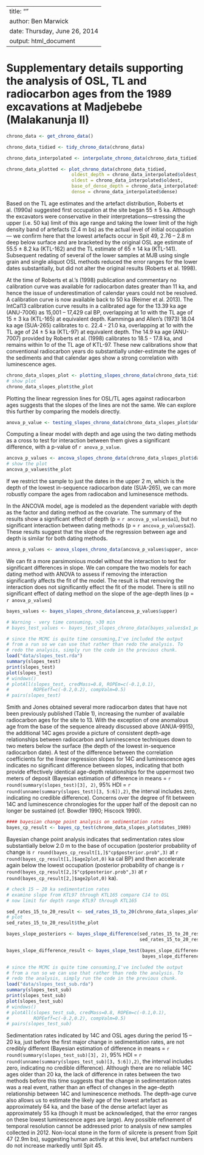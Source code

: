 

---
title: ""
author: Ben Marwick
date: Thursday, June 26, 2014
output: html_document
---

# Supplementary details supporting the analysis of OSL, TL and radiocarbon ages from the 1989 excavations at Madjebebe (Malakanunja II)

```r
chrono_data <- get_chrono_data()
```

```r
chrono_data_tidied <- tidy_chrono_data(chrono_data)
```


```r
chrono_data_interpolated <- interpolate_chrono_data(chrono_data_tidied)
```

```r
chrono_data_plotted <- plot_chrono_data(chrono_data_tidied, 
                        oldest_depth = chrono_data_interpolated$oldest_depth,
                        oldest = chrono_data_interpolated$oldest,
                        base_of_dense_depth = chrono_data_interpolated$base_of_dense_depth,
                        dense = chrono_data_interpolated$dense)
```

Based on the TL age estimates and the artefact distribution, Roberts et al. (1990a) suggested first occupation at the site began 55 ± 5 ka. Although the excavators were conservative in their interpretations—stressing the upper (i.e. 50 ka) limit of this age range and taking the lower limit of the high density band of artefacts (2.4 m bs) as the actual level of initial occupation — we confirm here that the lowest artefacts occur in Spit 49, 2.76 – 2.8 m deep below surface and are bracketed by the original OSL age estimate of 55.5 ± 8.2 ka (KTL-162) and the TL estimate of 65 ± 14 ka (KTL-141). Subsequent redating of several of the lower samples at MJB using single grain and single aliquot OSL methods reduced the error ranges for the lower dates substantially, but did not alter the original results (Roberts et al. 1998). 

At the time of Roberts et al.’s (1998) publication and commentary no calibration curve was available for radiocarbon dates greater than 11 ka, and hence the issue of underestimation of calendar years could not be resolved. A calibration curve is now available back to 50 ka (Reimer et al. 2013). The IntCal13 calibration curve results in a calibrated age for the 13.39 ka age (ANU-7006) as 15,001 – 17,429 cal BP, overlapping at 1σ with the TL age of 15 ± 3 ka (KTL-165) at equivalent depth. Kamminga and Allen’s (1973) 18.04 ka age (SUA-265)    calibrates to c. 22.4 - 21.0 ka, overlapping at 1σ with the TL age of 24 ± 5 ka (KTL-97) at equivalent depth. The 14.9 ka age (ANU-7007) provided by Roberts et al. (1998) calibrates to 18.5 - 17.8 ka, and remains within 1σ of the TL age of KTL-97. These new calibrations show that conventional radiocarbon years do substantially under-estimate the ages of the sediments and that calendar ages show a strong correlation with luminescence ages. 

```r
chrono_data_slopes_plot <- plotting_slopes_chrono_data(chrono_data_tidied)
# show plot
chrono_data_slopes_plot$the_plot
```

Plotting the linear regression lines for OSL/TL ages against radiocarbon ages suggests that the slopes of the lines are not the same. We can explore this further by comparing the models directly.

```r
anova_p_value <- testing_slopes_chrono_data(chrono_data_slopes_plot$dates_1989)
```

Computing a linear model with depth and age using the two dating methods as a cross to test for interaction between them gives a significant difference, with a p-value of `r anova_p_value`. 

```r
ancova_p_values <- ancova_slopes_chrono_data(chrono_data_slopes_plot$dates_1989)
# show the plot
ancova_p_values$the_plot
```

If we restrict the sample to just the dates in the upper 2 m, which is the depth of the lowest in-sequence radiocarbon date (SUA-265), we can more robustly compare the ages from radiocabon and luminesensce methods. 

In the ANCOVA model, age is modeled as the dependent variable with depth as the factor and dating method as the covariate. The summary of the results show a significant effect of depth (p = `r ancova_p_values$a1`), but no significant interaction between dating methods (p = `r ancova_p_values$a2`). These results suggest that the slope of the regression between age and depth is similar for both dating methods.

```r
anova_p_values <- anova_slopes_chrono_data(ancova_p_values$upper, ancova_p_values$m2)
```

We can fit a more parsimonious model without the interaction to test for significant differences in slope. We can compare the two models for each dating method with ANOVA to assess if removing the interaction significantly affects the fit of the model. The result is that removing the interaction does not significantly effect the fit of the model. There is still no significant effect of dating method on the slope of the age-depth lines (p = `r anova_p_values`)

```r
bayes_values <- bayes_slopes_chrono_data(ancova_p_values$upper)
```

```r
# Warning - very time consuming, >30 min
# bayes_test_values <- bayes_test_slopes_chrono_data(bayes_values$x1_post, bayes_values$x2_post)
```

```r
# since the MCMC is quite time consuming,I've included the output
# from a run so we can use that rather than redo the analysis. To
# redo the analysis, simply run the code in the previous chunk.
load("data/slopes_test.rda")
summary(slopes_test)
print(slopes_test)
plot(slopes_test)
# windows()
# plotAll(slopes_test, credMass=0.8, ROPEm=c(-0.1,0.1), 
#         ROPEeff=c(-0.2,0.2), compValm=0.5) 
# pairs(slopes_test)

```

Smith and Jones obtained several more radiocarbon dates that have not been previously published (Table 1), increasing the number of available radiocarbon ages for the site to 13. With the exception of one anomalous age from the base of the sequence already discussed above (ANUA-9915), the additional 14C ages provide a picture of consistent depth-age relationships between radiocarbon and luminescence techniques down to two meters below the surface (the depth of the lowest in-sequence radiocarbon date). A test of the difference between the correlation coefficients for the linear regression slopes for 14C and luminescence ages indicates no significant difference between slopes, indicating that both provide effectively identical age-depth relationships for the uppermost two meters of deposit (Bayesian estimation of difference in means = `r round(summary(slopes_test)[3], 2)`, 95% HDI = `r round(unname(summary(slopes_test)[3, 5:6]),2)`, the interval includes zero, indicating no credible difference). Concerns over the degree of fit between 14C and luminescence chronologies for the upper half of the deposit can no longer be sustained (cf. Bowdler 1990; Hiscock 1990).


```r
#### bayesian change point analysis on sedimentation rates
bayes_cp_result <- bayes_cp_test(chrono_data_slopes_plot$dates_1989)
```

Bayesian change point analysis indicates that sedimentation rates slow substantially below 2.0 m to the base of occupation (posterior probability of change is  `r round(bayes_cp_result[1,]$"cp$posterior.prob",3)` at `r round(bayes_cp_result[1,]$age2plot,0)` ka cal BP) and then accelerate again below the lowest occupation (posterior probability of change is `r round(bayes_cp_result[2,]$"cp$posterior.prob",3)` at `r round(bayes_cp_result[2,]$age2plot,0)` ka).

```r
# check 15 – 20 ka sedimentation rates
# examine slope from KTL97 through KTL165 compare C14 to OSL
# now limit for depth range KTL97 through KTL165

sed_rates_15_to_20_result <- sed_rates_15_to_20(chrono_data_slopes_plot$dates_1989)
# plot
sed_rates_15_to_20_result$the_plot
```

```r
bayes_slope_posteriors <- bayes_slope_difference(sed_rates_15_to_20_result$sub_OSL,
                                                 sed_rates_15_to_20_result$sub_C14)
```

```r
bayes_slope_difference_result <- bayes_slope_test(bayes_slope_difference_result$x1_post,
                                                  bayes_slope_difference_result$x2_post)
```

```r
# since the MCMC is quite time consuming,I've included the output
# from a run so we can use that rather than redo the analysis. To
# redo the analysis, simply run the code in the previous chunk.
load("data/slopes_test_sub.rda")
summary(slopes_test_sub)
print(slopes_test_sub)
plot(slopes_test_sub)
# windows()
# plotAll(slopes_test_sub, credMass=0.8, ROPEm=c(-0.1,0.1), 
#         ROPEeff=c(-0.2,0.2), compValm=0.5) 
# pairs(slopes_test_sub)

```

Sedimentation rates indicated by 14C and OSL ages during the period 15 – 20 ka, just before the first major change in sedimentation rates, are not credibly different (Bayesian estimation of difference in means = `r round(summary(slopes_test_sub)[3], 2)`, 95% HDI = `r round(unname(summary(slopes_test_sub)[3, 5:6]),2)`, the interval includes zero, indicating no credible difference). Although there are no reliable 14C ages older than 20 ka, the lack of difference in rates between the two methods before this time suggests that the change in sedimentation rates was a real event, rather than an effect of changes in the age-depth relationship between 14C and luminescence methods. The depth-age curve also allows us to estimate the likely age of the lowest artefact as approximately 64 ka, and the base of the dense artefact layer as approximately 55 ka (though it must be acknowledged, that the error ranges on these lowest luminescence ages are large). Any possible refinement of temporal resolution cannot be addressed prior to analysis of new samples collected in 2012. Non-local stone in the form of silcrete is present from Spit 47 (2.9m bs), suggesting human activity at this level, but artefact numbers do not increase markedly until Spit 45. 

 

